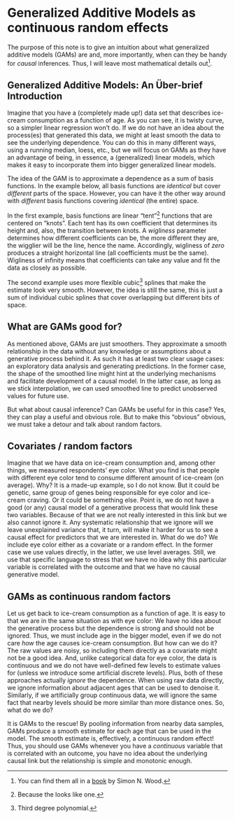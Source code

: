 # Generalized Additive Models as continuous random effects

The purpose of this note is to give an intuition about what generalized additive models (GAMs) are and, more importantly, when can they be handy for _causal_ inferences. Thus, I will leave most mathematical details out^[You can find them all in a [book](https://www.routledge.com/Generalized-Additive-Models-An-Introduction-with-R-Second-Edition/Wood/p/book/9781498728331) by Simon N. Wood.]. 

## Generalized Additive Models: An Über-brief Introduction

Imagine that you have a (completely made up!) data set that describes ice-cream consumption as a function of age. As you can see, it is twisty curve, so a simpler linear regression won't do. If we do not have an idea about the process(es) that generated this data, we might at least smooth the data to see the underlying dependence. You can do this in many different ways, using a running median, loess, etc., but we will focus on GAMs as they have an advantage of being, in essence, a  (generalized) linear models, which makes it easy to incorporate them into bigger generalized linear models.

The idea of the GAM is to approximate a dependence as a sum of basis functions. In the example below, all basis functions are _identical_ but cover _different_ parts of the space. However, you can have it the other way around with _different_ basis functions covering _identical_ (the entire) space.

In the first example, basis functions are linear "tent"^[Because the looks like one.] functions that are centered on "knots". Each tent has its own coefficient that determines its height and, also, the transition between knots. A _wigliness_ parameter determines how different coefficients can be, the more different they are, the wigglier will be the line, hence the name. Accordingly, wigliness of _zero_ produces a straight horizontal line (all coefficients must be the same). Wigliness of infinity means that coefficients can take any value and fit the data as closely as possible. 

The second example uses more flexible cubic^[Third degree polynomial.] splines that make the estimate look very smooth. However, the idea is still the same, this is just a sum of individual cubic splines that cover overlapping but different bits of space.
 
## What are GAMs good for?
As mentioned above, GAMs are just smoothers. They approximate a smooth relationship in the data without any knowledge or assumptions about a generative process behind it. As such it has at least two clear usage cases: an exploratory data analysis and generating predictions. In the former case, the shape of the smoothed line might hint at the underlying mechanisms and facilitate development of a causal model. In the latter case, as long as we stick interpolation, we can used smoothed line to predict unobserved values for future use.

But what about causal inference? Can GAMs be useful for in this case? Yes, they can play a useful and obvious role. But to make this "obvious" obvious, we must take a detour and talk about random factors.

## Covariates / random factors
Imagine that we have data on ice-cream consumption and, among other things, we measured respondents' eye color. What you find is that people with different eye color tend to consume different amount of ice-cream (on average). Why? It is a made-up example, so I do not know. But it could be genetic, same group of genes being responsible for eye color and ice-cream craving. Or it could be something else. Point is, we do not have a good (or any) causal model of a generative process that would link these two variables. Because of that we are not really interested in this link but we also cannot ignore it. Any systematic relationship that we ignore will we leave unexplained variance that, it turn, will make it harder for us to see a causal effect for predictors that we are interested in. What do we do? We include eye color either as a covariate or a random effect. In the former case we use values directly, in the latter, we use level averages. Still, we use that specific language to stress that we have no idea why this particular variable is correlated with the outcome and that we have no causal generative model.

## GAMs as continuous random factors
Let us get back to ice-cream consumption as a function of age. It is easy to that we are in the same situation as with eye color: We have no idea about the generative process but the dependence is strong and should not be ignored. Thus, we must include age in the bigger model, even if we do not care _how_ the age causes ice-cream consumption. But how can we do it? The raw values are noisy, so including them directly as a covariate might not be a good idea. And, unlike categorical data for eye color, the data is continuous and we do not have well-defined few levels to estimate values for (unless we introduce some artificial discrete levels). Plus, both of these approaches actually _ignore_ the dependence. When using raw data directly, we ignore information about adjacent ages that can be used to denoise it. Similarly, if we artificially group continuous data, we will ignore the same fact that nearby levels should be more similar than more distance ones. So, what do we do? 

It is GAMs to the rescue! By pooling information from nearby data samples, GAMs produce a smooth estimate for each age that can be used in the model. The smooth estimate is, effectively, a continuous random effect! Thus, you should use GAMs whenever you have a _continuous_ variable that is correlated with an outcome, you have no idea about the underlying causal link  but the relationship is simple and monotonic enough.


